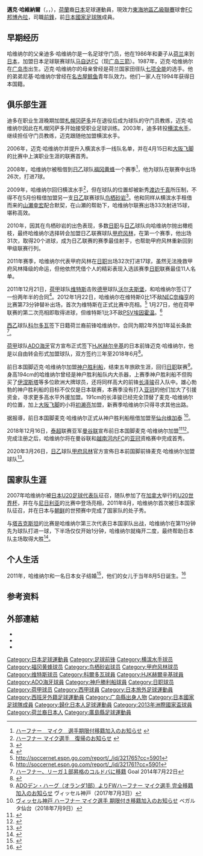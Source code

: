 {{noteTA
|G1=Football
|G2=uefa
|G3=JLeague
|G4=荷蘭足球聯賽
|T=zh-hans:迈克·哈维纳尔;zh-hk:米克·夏雲拿;zh-tw:邁克·哈維納爾;
|1=zh-hans:哈维纳尔;zh-hk:夏雲拿;zh-tw:哈維納爾;
|2=zh-hans:点球;zh-hk:十二碼;zh-tw:點球;
}}
{{Infobox football biography
| name= 邁克·哈維納爾<br>Mike Havenaar
| image          = Mike Havenaar - 2011 (cropped).jpg
| image_size     = 
| caption        = 攝於2011年效力[[甲府風林|甲府風林]]
| nickname    = 
| birth_date     = {{Birth date and age|1987|5|21|df=y}}
| birth_place    = {{JPN}}[[廣島縣|廣島縣]][[廣島市|廣島市]]
| currentclub    = [[邦博內拉足球俱樂部|FC邦博內拉]]
| clubnumber     = 9
| position = [[前鋒_(足球)|前鋒]]
| youthyears1    =           | youthclubs1 = 札幌FC
| youthyears2    = 2000–2002 | youthclubs2 = [[札幌岡薩多|札幌岡薩多]]
| youthyears3    = 2003–2005 | youthclubs3 = [[橫濱水手|橫濱水手]]
| years1         = 2006–2009 | clubs1 = [[橫濱水手|橫濱水手]]      | caps1 = 26 | goals1 =  0
| years2         = 2008      | clubs2 = → [[福岡黃蜂|福岡黃蜂]] (外借)   | caps2 = 26 | goals2 =  7
| years3         = 2009      | clubs3 = → [[鳥棲砂岩|鳥棲砂岩]] (外借)   | caps3 = 33 | goals3 = 15
| years4         = 2010–2011 | clubs4 = [[甲府風林|甲府風林]]           | caps4 = 63 | goals4 = 37
| years5         = 2012–2014 | clubs5 = [[維迪斯職業足球基金會|維特斯]]    | caps5 = 79 | goals5 = 26
| years6         = 2014      | clubs6 = [[科爾多瓦足球會|科爾多瓦]]   | caps6 = 5  | goals6 =  0
| years7         = 2015      | clubs7 = [[HJK赫爾辛基|HJK赫爾辛基]]             | caps7 = 20 | goals7 =  4
| years8         = 2015–2017 | clubs8 = [[ADO海牙|ADO海牙]]            | caps8 = 58  | goals8 =  25
| years9         = 2017–2020 | clubs9 = [[神戶勝利船|神戶勝利船]]              | caps9 = 13 | goals9 = 3
| years10        = 2018      | clubs10 = → [[仙台維加泰|仙台維加泰]] (外借)  | caps10 = 6 | goals10 = 1
| years11        = 2019    | clubs11 = → [[曼谷聯足球會|曼谷聯]] (外借) | caps11 = 7 | goals11 = 2
| years12        = 2020    | clubs12 = [[甲府風林|甲府風林]] | caps12 = 14 | goals12 = 0
| years13        = 2021–     | clubs13 = [[邦博內拉足球俱樂部|FC邦博內拉]]                             | caps13 = 0  | goals13 = 0
| nationalyears1 = 2005–2007      |nationalteam1 = [[日本20歲以下足球代表隊|日本U-20]] | nationalcaps1 = 7 | nationalgoals1 = 1
| nationalyears2 = 2011–2016 |nationalteam2 = [[日本國家足球隊|日本]]             | nationalcaps2 = 18 | nationalgoals2 = 4
| club-update = 2020年12月19日
| nationalteam-update = 2016年3月24日
}}
'''邁克·哈維納爾'''（'''{{lang-nl|Mike Havenaar}}'''，'''{{lang-ja|ハーフナー・マイク}}'''，{{bd|1987年|5月20日|||Havenaa, Mike}}），[[荷蘭|荷蘭]]裔[[日本|日本]]足球運動員，現效力[[東海地區乙級聯賽|東海地區乙級聯賽]]球會[[邦博內拉足球俱樂部|FC邦博內拉]]，司職[[前鋒|前鋒]]，前[[日本國家足球隊|日本國家足球隊]]成員。

==早期经历==
哈维纳尔的父亲迪多·哈维纳尔是一名足球守门员，他在1986年和妻子从[[荷兰|荷兰]]来到[[日本|日本]]，加盟日本足球联赛球队[[广岛三箭|马自达FC]]（现[[广岛三箭|广岛三箭]]）。1987年，迈克·哈维纳尔在[[广岛市|广岛市]]出生。迈克·哈维纳尔的母亲曾经是荷兰国家田径队[[七项全能|七项全能]]的选手。他的弟弟尼基·哈维纳尔曾经在[[名古屋鲸鱼|名古屋鲸鱼]]青年队效力。他们一家人在1994年获得日本国籍。

==俱乐部生涯==
迪多在职业生涯晚期加盟[[札幌冈萨多|札幌冈萨多]]并在退役后成为球队的守门员教练，迈克·哈维纳尔因此在札幌冈萨多开始接受职业足球训练。2003年，迪多转投[[横滨水手|横滨水手]]，继续担任守门员教练，迈克跟随他加盟横滨水手。

2006年，迈克·哈维纳尔并提升入横滨水手一线队名单，并在4月15日和[[大阪飞脚|大阪飞脚]]的比赛中上演职业生涯的联赛首秀。

2008年，哈维纳尔被租借到[[日乙|日乙]]球队[[福冈黄蜂|福冈黄蜂]]一个赛季<ref>[http://www.avispa.co.jp/release/news/topic0801.html#tag7 ハーフナー　マイク　選手期限付移籍加入のお知らせ] {{webarchive|url=https://web.archive.org/web/20111218061530/http://avispa.co.jp/release/news/topic0801.html |date=2011-12-18 }}</ref>，他为球队在联赛中出场26次，打进7球。

2009年，哈维纳尔回归横滨水手<ref>[http://www.f-marinos.com/tools/cgi-bin/view_news.cgi?action=view&nid=3133 ハーフナー マイク選手　復帰のお知らせ] {{webarchive|url=https://web.archive.org/web/20110906055117/http://www.f-marinos.com/tools/cgi-bin/view_news.cgi?action=view&nid=3133 |date=2011-09-06 }}</ref>，但在球队的位置却被新秀[[渡边千真|渡边千真]]所压制，不得不在5月份租借加盟另一支[[日乙|日乙]]联赛球队[[鸟栖砂岩|鸟栖砂岩]]<ref>{{Cite web |url=http://www.sagantosu.jp/news_release/2009/05/004722.html |title=ハーフナー マイク選手　横浜F・マリノスより期限付き移籍加入のお知らせ |access-date=2011-09-03 |archive-url=https://web.archive.org/web/20090629221807/http://www.sagantosu.jp/news_release/2009/05/004722.html |archive-date=2009-06-29 |dead-url=yes }}</ref>。他和同样从横滨水手租借而来的[[山瀬幸宏|山瀬幸宏]]配合默契，在山瀬的帮助下，哈维纳尔联赛出场33次射进15球，堪称高效。

2010年，因其在鸟栖砂岩的出色表现，多数[[日职|日职]]与[[日乙|日乙]]球队向哈维纳尔抛出橄榄枝，最终哈维纳尔选择转会加盟日乙联赛球队[[甲府风林|甲府风林]]，在第一个赛季，他出场31次，取得20个进球，成为日乙联赛的赛季最佳射手，也帮助甲府风林重新回到甲级联赛行列。

2011年赛季，哈维纳尔代表甲府风林在[[日职|日职]]出场32次打进17球，虽然无法挽救甲府风林降级的命运，但他依然凭借个人的精彩表现入选該赛季[[日职|日职]]联赛最佳11人名单。

2011年12月21日，[[荷甲|荷甲]]球队[[维特斯|维特斯]]击败[[德甲|德甲]]球队[[沃尔夫斯堡足球俱乐部|沃尔夫斯堡]]，和哈维纳尔签订了一份两年半的合同<ref>{{cite news|url=http://www.vitesse.nl/nieuws/bericht/exclusief-mike-havenaar-definitief-vitessenaar/2145|title=EXCLUSIEF Mike Havenaar definitief Vitessenaar|date=21 December 2011|accessdate=23 December 2011|work=[[Vitesse|Vitesse]]|language=nl|deadurl=yes|archiveurl=https://web.archive.org/web/20120108014239/http://www.vitesse.nl/nieuws/bericht/exclusief-mike-havenaar-definitief-vitessenaar/2145|archivedate=2012-01-08}}</ref>。2012年1月22日，哈维纳尔在维特斯0比1不敌[[NEC奈梅亨|NEC奈梅亨]]的比赛第73分钟替补出场，首次为维特斯在正式比赛中亮相。<ref>http://soccernet.espn.go.com/report/_/id/321765?cc=5901</ref> 1月27日，他在荷甲联赛的第二次亮相即取得进球，但维特斯1比3不敌[[PSV埃因霍温|PSV埃因霍温]]。<ref>http://soccernet.espn.go.com/report/_/id/321761?cc=5901</ref>

[[西乙|西乙]]球队[[科尔多瓦足球会|科尔多瓦]]签下日籍荷兰裔前锋哈维纳尔，合同为期2年外加1年延长条款<ref>[http://www.goal.com/jp/news/73/%E3%82%B9%E3%83%9A%E3%82%A4%E3%83%B3/2014/07/22/4974015/%E3%83%8F%E3%83%BC%E3%83%95%E3%83%8A%E3%83%BC%E3%83%AA%E3%83%BC%E3%82%AC%EF%BC%91%E9%83%A8%E6%98%87%E6%A0%BC%E3%81%AE%E3%82%B3%E3%83%AB%E3%83%89%E3%83%90%E3%81%AB%E7%A7%BB%E7%B1%8D ハーフナー、リーガ１部昇格のコルドバに移籍] Goal 2014年7月22日</ref>。

[[荷甲|荷甲]]球队[[ADO海牙|ADO海牙]]官方宣布正式签下[[HJK赫尔辛基|HJK赫尔辛基]]的日本前锋迈克·哈维纳尔，他是以自由转会形式加盟球队，双方签约三年至2018年6月<ref>{{cite web|url=http://adodenhaag.nl/nieuws/laatste-nieuws/1e-elftal/4291-mike-havenaar-komt-ado-den-haag-versterken |title=Mike Havenaar komt ADO Den Haag versterken |publisher=ADO Den Haag |date=2015-08-11|accessdate=2015-08-11}}{{nl icon}}</ref>。

前日本国脚迈克·哈维纳尔加盟[[神户胜利船|神户胜利船]]，结束五年旅欧生涯，回归[[日职|日职]]联赛<ref>[https://www.vissel-kobe.co.jp/news/article/13365.html ADOデン・ハーグ（オランダ1部）よりFWハーフナー マイク選手 完全移籍加入のお知らせ] ヴィッセル神戸（2017年7月3日）</ref>。身高194cm的哈维纳尔曾经是神户胜利船队内大杀器，上赛季神户胜利船不但购买了[[伊涅斯塔|伊涅斯塔]]等多位欧洲大牌球员，还将同样高大的前锋[[长泽骏|长泽骏]]召入队中。雄心勃勃的神户胜利船的目标不仅仅是日本联赛，本赛季没有打入[[亚冠|亚冠]]的他们加大了引援资金，寻求更多高水平外援加盟。191cm的长泽骏已经完全顶替了麦克-哈维纳尔的位置，加上[[大阪飞脚|大阪飞脚]]的小将[[初濑亮|初濑亮]]加盟，新赛季哈维纳尔只得寻求其他出路。

据报導，前日本国脚麦克·哈维纳尔正式从神户胜利船租借加盟至[[仙台维加泰|仙台维加泰]] <ref>[http://www.vegalta.co.jp/news/press_release/2018/07/post-6131.html ヴィッセル神戸 ハーフナー マイク選手 期限付き移籍加入のお知らせ] ベガルタ仙台（2018年7月9日）</ref>。

2018年12月16日，[[泰超|泰超]]联赛亚军[[曼谷联足球会|曼谷联]]宣布前日本国脚麦克·哈维纳尔加盟<ref>{{Cite press release|title=ハーフナー マイク選手 期限付き移籍期間満了のお知らせ|url=http://www.vegalta.co.jp/news/press_release/2018/12/post-6705.html|publisher=ベガルタ仙台|date=2018-12-16|accessdate=2018-12-16}}</ref><ref>{{Cite press release|title=FWハーフナー マイク選手 バンコク・ユナイテッドへ期限付き移籍のお知らせ|url=https://www.vissel-kobe.co.jp/news/article/15599.html|publisher=ヴィッセル神戸|date=2018-12-16|accessdate=2018-12-16}}</ref>。完成注册之后，哈维纳尔将在曼谷联和[[越南|越南]][[河内FC|河内FC]]的[[亚冠|亚冠]]资格赛中完成首秀。

2020年3月26日，[[日乙|日乙]]球队[[甲府风林|甲府风林]]官方宣佈日本前国脚前锋麦克·哈维纳尔加盟球队<ref>{{Cite press release|title=ハーフナー マイク選手 加入のお知らせ|url=https://www.ventforet.jp/news/press_release/519250|publisher=ヴァンフォーレ甲府|date=2020-03-26|accessdate=2020-03-26}}</ref>。

==国家队生涯==
2007年哈维纳尔被[[日本U20足球代表队|日本U20足球代表队]]征召，随队参加了在[[加拿大|加拿大]]举行的[[U20世界杯|U20世界杯]]，并在与[[尼日利亚|尼日利亚]]的比赛中登场亮相，2011年8月，哈维纳尔首次被日本国家队征召，并在日本与[[朝鲜|朝鲜]]的世预赛中完成了国家队的处子秀。

与[[塔吉克斯坦|塔吉克斯坦]]的比赛是哈维纳尔第三次代表日本国家队出战，哈维纳尔在第11分钟先为球队打进一球，下半场仅仅开始1分钟，哈维纳尔就梅开二度，最终帮助日本队主场取得大胜<ref>{{cite news|url=http://news.asiaone.com/News/Latest%2BNews/Sports/Story/A1Story20111012-304662.html|title='Flying Dutchman' lifts Japanese hopes|date=12 October 2011|accessdate=12 October 2011|work=[[AsiaOne|AsiaOne]]|language=en}}</ref>。

==个人生活==
2011年，哈维纳尔和一名日本女子结婚<ref>{{cite news|url=http://www.ventforet.co.jp/information/press/20110510.html|title=ハーフナー マイク選手入籍のお知らせ|date=18 May 2011|accessdate=25 August 2011|work=Ventforet Kofu Official Website}}</ref>，他们的女儿于当年8月5日诞生。<ref>{{cite news|url=http://www.ventforet.co.jp/information/press/2011087.html|title=ハーフナーマイク選手に第一子(長女)誕生のお知らせ|date=5 August 2011|accessdate=25 August 2011|work=Ventforet Kofu Official Website}}</ref>

==参考资料==
{{reflist}}

==外部連結==
* {{Facebook|mikehavenaar520}}
* {{Twitter|MikeHavenaar520}}
* {{Instagram|mike_havenaar_official}}

{{2007年U-20世界盃日本参赛名单}}
{{2013年洲際國家盃日本參賽名單}}

{{DEFAULTSORT:Havenaa, Mike}}
[[Category:日本足球運動員|Category:日本足球運動員]]
[[Category:足球前锋|Category:足球前锋]]
[[Category:横滨水手球员|Category:横滨水手球员]]
[[Category:福冈黄蜂球员|Category:福冈黄蜂球员]]
[[Category:鸟栖砂岩球员|Category:鸟栖砂岩球员]]
[[Category:甲府风林球员|Category:甲府风林球员]]
[[Category:维特斯球员|Category:维特斯球员]]
[[Category:科爾多瓦球員|Category:科爾多瓦球員]]
[[Category:HJK赫爾辛基球員|Category:HJK赫爾辛基球員]]
[[Category:ADO海牙球員|Category:ADO海牙球員]]
[[Category:神戶勝利船球員|Category:神戶勝利船球員]]
[[Category:日职球员|Category:日职球员]]
[[Category:荷甲球员|Category:荷甲球员]]
[[Category:西甲球員|Category:西甲球員]]
[[Category:日本旅外足球運動員|Category:日本旅外足球運動員]]
[[Category:西班牙外籍足球運動員|Category:西班牙外籍足球運動員]]
[[Category:广岛縣出身人物|Category:广岛縣出身人物]]
[[Category:日本國家足球隊成員|Category:日本國家足球隊成員]]
[[Category:歸化日本人足球運動員|Category:歸化日本人足球運動員]]
[[Category:2013年洲際國家盃球員|Category:2013年洲際國家盃球員]]
[[Category:荷兰裔日本人|Category:荷兰裔日本人]]
[[Category:廣島縣足球運動員|Category:廣島縣足球運動員]]